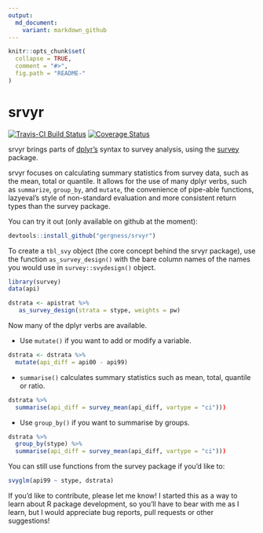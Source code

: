 ```yaml
---
output:
  md_document:
    variant: markdown_github
---
```


<!-- README.md is generated from README.Rmd. Please edit that file -->

```r
knitr::opts_chunk$set(
  collapse = TRUE,
  comment = "#>",
  fig.path = "README-"
)
```

# srvyr

[![Travis-CI Build Status](https://travis-ci.org/gergness/srvyr.svg?branch=master)](https://travis-ci.org/gergness/srvyr)
[![Coverage Status](https://img.shields.io/codecov/c/github/gergness/srvyr/master.svg)](https://codecov.io/github/gergness/srvyr?branch=master)

srvyr brings parts of [dplyr's](https://github.com/hadley/dplyr/) syntax to survey
analysis, using the [survey](https://cran.r-project.org/web/packages/survey/index.html) 
package.

srvyr focuses on calculating summary statistics from survey data, such as the
mean, total or quantile. It allows for the use of  many dplyr verbs, such as
`summarize`, `group_by`, and `mutate`, the convenience of pipe-able functions,
lazyeval's style of non-standard evaluation and more consistent return types
than the survey package.

You can try it out (only available on github at the moment):

```R
devtools::install_github("gergness/srvyr")
```

To create a `tbl_svy` object (the core concept behind the srvyr package), 
use the function `as_survey_design()` with the bare column names of the names
you would use in `survey::svydesign()` object.

```R 
library(survey)
data(api)

dstrata <- apistrat %>%
   as_survey_design(strata = stype, weights = pw)
```

Now many of the dplyr verbs are available.

* Use `mutate()` if you want to add or modify a variable.
```R
dstrata <- dstrata %>%
  mutate(api_diff = api00 - api99)
```

* `summarise()` calculates summary statistics such as mean, total, quantile or ratio.
```R
dstrata %>% 
  summarise(api_diff = survey_mean(api_diff, vartype = "ci")))
```

* Use `group_by()` if you want to summarise by groups.
```R
dstrata %>% 
  group_by(stype) %>%
  summarise(api_diff = survey_mean(api_diff, vartype = "ci")))
```

You can still use functions from the survey package if you'd like to:
```R
svyglm(api99 ~ stype, dstrata)
```

If you'd like to contribute, please let me know! I started this as a way to learn
about R package development, so you'll have to bear with me as I learn, but I would
appreciate bug reports, pull requests or other suggestions!
